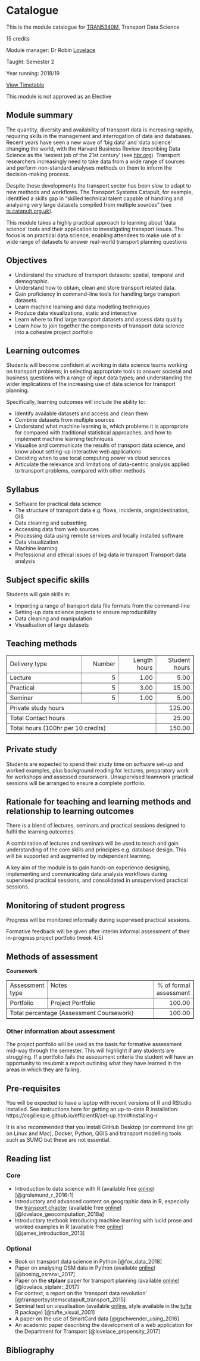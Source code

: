 # Catalogue

This is the module catalogue for [TRAN5340M](http://webprod3.leeds.ac.uk/catalogue/dynmodules.asp?Y=201819&M=TRAN-5340M), Transport Data Science

15 credits

Module manager: Dr Robin [Lovelace](mailto:r.lovelace@leeds.ac.uk)

Taught: Semester 2

Year running: 2018/19

[View Timetable](http://timetable.leeds.ac.uk/teaching/201819/reporting/Individual?objectclass=module&idtype=name&identifier=TRAN5340M01&&template=SWSCUST+module+Individual&days=1-7&weeks=1-52&periods=1-21)

This module is not approved as an Elective

## Module summary

The quantity, diversity and availability of transport data is increasing rapidly, requiring skills in the management and interrogation of data and databases.
Recent years have seen a new wave of 'big data' and 'data science' changing the world, with the Harvard Business Review describing Data Science as the 'sexiest job of the 21st century' (see [hbr.org](https://hbr.org/2012/10/data-scientist-the-sexiest-job-of-the-21st-century)).
Transport researchers increasingly need to take data from a wide range of sources and perform non-standard analyses methods on them to inform the decision-making process.

Despite these developments the transport sector has been slow to adapt to new methods and workflows.
The Transport Systems Catapult, for example, identified a skills gap in "skilled technical talent capable of handling and analysing very large datasets compiled from multiple sources" (see [ts.catapult.org.uk](https://ts.catapult.org.uk/news-events-gallery/news/report-warns-of-uk-skills-shortage-in-im-sector/)).

This module takes a highly practical approach to learning about 'data science' tools and their application to investigating transport issues.
The focus is on practical data science, enabling attendees to make use of a wide range of datasets to answer real-world transport planning questions 

## Objectives

- Understand the structure of transport datasets: spatial, temporal and demographic.
- Understand how to obtain, clean and store transport related data.
- Gain proficiency in command-line tools for handling large transport datasets.
- Learn machine learning and data modelling techniques
- Produce data visualizations, static and interactive
- Learn where to find large transport datasets and assess data quality
- Learn how to join together the components of transport data science into a cohesive project portfolio 

<!-- - Learn how to use these skills in the wider context of a dynamic team environment, including project set-up (e.g. deciding between cloud services and local computing power) and problem definition; team workflow; sourcing and interrogating data; applying statistical methods; visualising data and communicating the results (e.g. via the deployment of web services). -->

## Learning outcomes

Students will become confident at working in data science teams working on transport problems; in selecting appropriate tools to answer societal and business questions with a range of input data types; and understanding the wider implications of the increasing use of data science for transport planning. 

Specifically, learning outcomes will include the ability to:

- Identify available datasets and access and clean them
- Combine datasets from multiple sources
- Understand what machine learning is, which problems it is appropriate for compared with traditional statistical approaches, and how to implement machine learning techniques
- Visualise and communicate the results of transport data science, and know about setting-up interactive web applications
- Deciding when to use local computing power vs cloud services
- Articulate the relevance and limitations of data-centric analysis applied to transport problems, compared with other methods

## Syllabus 

- Software for practical data science
- The structure of transport data e.g. flows, incidents, origin/destination, GIS
- Data cleaning and subsetting 
- Accessing data from web sources
<!-- - Route assignment with remote routing services and locally installed software -->
- Processing data using remote services and locally installed software 
- Data visualization
- Machine learning
- Professional and ethical issues of big data in transport Transport data analysis

## Subject specific skills

Students will gain skills in:

- Importing a range of transport data file formats from the command-line
- Setting-up data science projects to ensure reproducibility
- Data cleaning and manipulation
- Visualisation of large datasets
<!-- - Routing on road networks -->

## Teaching methods

<p><table border="1" width="100%"><tr><td align="left" width="40%">Delivery type</td><td align="right" width="20%">Number</td><td align="right" width="20%">Length hours</td><td align="right" width="20%">Student hours</td></tr>
<!-- Delivery type |                 Number |             Length hours |           Student hours -->
<TR><TD>Lecture</TD><TD align="right">5</TD><TD align="right">1.00</TD><TD align="right">5.00</TD></TR>
<TR><TD>Practical</TD><TD align="right">5</TD><TD align="right">3.00</TD><TD align="right">15.00</TD></TR>
<TR><TD>Seminar</TD><TD align="right">5</TD><TD align="right">1.00</TD><TD align="right">5.00</TD></TR>
<!-- Totals                                                                                         -->
<tr><td colspan="3">Private study hours</td><td align="right">125.00</td></tr><tr><td colspan="3">Total Contact hours</td><td align="right">25.00</td></tr><tr><td colspan="3">Total hours (100hr per 10 credits)</td><td align="right">150.00</td></tr></table>

## Private study

Students are expected to spend their study time on software set-up and worked examples, plus background reading for lectures, preparatory work for workshops and assessed coursework. Unsupervised teamwork practical sessions will be arranged to ensure a complete portfolio.

## Rationale for teaching and learning methods and relationship to learning outcomes 

There is a blend of lectures, seminars and practical sessions designed to fulfil the learning outcomes. 

A combination of lectures and seminars will be used to teach and gain understanding of the core skills and principles e.g. database design. This will be supported and augmented by independent learning. 

A key aim of the module is to gain hands-on experience designing, implementing and communicating data analysis workflows during supervised practical sessions, and consolidated in unsupervised practical sessions. 

## Monitoring of student progress

Progress will be monitored informally during supervised practical sessions.
 
Formative feedback will be given after interim informal assessment of their in-progress project portfolio (week 4/5)

## Methods of assessment

**Coursework**

<table border="1" width="100%"><tr><td valign="top" align="left" width="17%">Assessment type</td><td valign="top" align="left" width="65%">Notes</td><td valign="top" align="right" width="18%">% of formal assessment</td></tr><tr><td valign="top" align="left" width="17%">Portfolio</td><td valign="top" align="left" width="65%">Project Portfolio</td><td valign="top" align="right" width="18%">100.00</td></tr><tr><td colspan="2" valign="top" align="left">Total percentage (Assessment Coursework)</td><td valign="top" align="right">100.00</td></tr></table>

<!-- 20% of the mark for the assessment of the portfolio will be determined as an initial assessment after week 5. Feedback will be provided. The remaining 80% will be awarded in respect of the final submitted portfolio. -->

### Other information about assessment

The project portfolio will be used as the basis for formative assessment mid-way through the semester.
This will highlight if any students are struggling.
If a portfolio fails the assessment criteria the student will have an opportunity to resubmit a report outlining what they have learned in the areas in which they are failing.


## Pre-requisites

You will be expected to have a laptop with recent versions of R and RStudio installed.
See instructions here for getting an up-to-date R installation: https://csgillespie.github.io/efficientR/set-up.html#installing-r

It is also recommended that you install GitHub Desktop (or command line git on Linux and Mac), Docker, Python, QGIS and transport modelling tools such as SUMO but these are not essential.


## Reading list

<!-- The [reading list](http://lib5.leeds.ac.uk/rlists/broker/index.php?mod=TRAN5340M) is available from the Library website -->

### Core

- Introduction to data science with R (available free [online](http://r4ds.had.co.nz/)) [@grolemund_r_2016-1]
- Introductory and advanced content on geographic data in R, especially the [transport chapter](http://geocompr.robinlovelace.net/transport.html) (available free [online](http://geocompr.robinlovelace.net/)) [@lovelace_geocomputation_2018a]
- Introductory textbook introducing machine learning with lucid prose and worked examples in R (available free [online](http://www-bcf.usc.edu/~gareth/ISL/index.html)) [@james_introduction_2013]

### Optional

- Book on transport data science in Python [@fox_data_2018]
- Paper on analysing OSM data in Python (available [online](https://arxiv.org/pdf/1611.01890)) [@boeing_osmnx:_2017]
- Paper on the **stplanr** paper for transport planning (available [online](https://cran.r-project.org/web/packages/stplanr/vignettes/stplanr-paper.html)) [@lovelace_stplanr:_2017]
- For context, a report on the 'transport data revolution' [@transportsystemscatapult_transport_2015]
- Seminal text on visualisation (available [online](https://github.com/yowenter/books/blob/master/Design/Edward%20R%20Tufte%20-The%20Visual%20Display%20of%20Quantitative%20Information.pdf), style available in the [tufte](https://github.com/rstudio/tufte) R package) [@tufte_visual_2001]
- A paper on the use of SmartCard data [@gschwender_using_2016]
- An academic paper describing the development of a web application for the Department for Transport [@lovelace_propensity_2017]

## Bibliography


